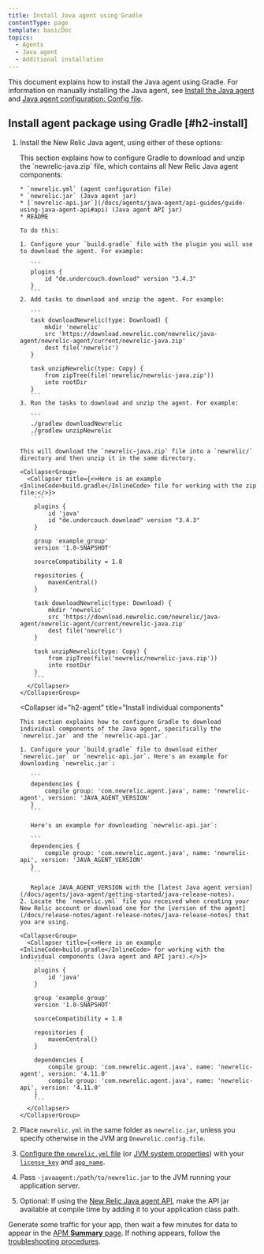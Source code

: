 ```yaml
---
title: Install Java agent using Gradle
contentType: page
template: basicDoc
topics:
  - Agents
  - Java agent
  - Additional installation
---
```


This document explains how to install the Java agent using Gradle. For information on manually installing the Java agent, see [Install the Java agent](/docs/agents/java-agent/installation/install-java-agent) and [Java agent configuration: Config file](/docs/agents/java-agent/configuration/java-agent-configuration-config-file).

## Install agent package using Gradle [#h2-install]

1. Install the New Relic Java agent, using either of these options:

   <CollapserGroup>
     <Collapser
       id="h2-zip"
       title="Install complete agent package"
     >
       This section explains how to configure Gradle to download and unzip the `newrelic-java.zip` file, which contains all New Relic Java agent components:

       * `newrelic.yml` (agent configuration file)
       * `newrelic.jar` (Java agent jar)
       * [`newrelic-api.jar`](/docs/agents/java-agent/api-guides/guide-using-java-agent-api#api) (Java agent API jar)
       * README

       To do this:

       1. Configure your `build.gradle` file with the plugin you will use to download the agent. For example:

          ```
          plugins {
              id "de.undercouch.download" version "3.4.3"
          }
          ```
       2. Add tasks to download and unzip the agent. For example:

          ```
          task downloadNewrelic(type: Download) {
              mkdir 'newrelic'
              src 'https://download.newrelic.com/newrelic/java-agent/newrelic-agent/current/newrelic-java.zip'
              dest file('newrelic')
          }

          task unzipNewrelic(type: Copy) {
              from zipTree(file('newrelic/newrelic-java.zip'))
              into rootDir
          }
          ```
       3. Run the tasks to download and unzip the agent. For example:

          ```
          ./gradlew downloadNewrelic
          ./gradlew unzipNewrelic
          ```

       This will download the `newrelic-java.zip` file into a `newrelic/` directory and then unzip it in the same directory.

       <CollapserGroup>
         <Collapser title={<>Here is an example <InlineCode>build.gradle</InlineCode> file for working with the zip file:</>}>
           ```
           plugins {
               id 'java'
               id "de.undercouch.download" version "3.4.3"
           }

           group 'example_group'
           version '1.0-SNAPSHOT'

           sourceCompatibility = 1.8

           repositories {
               mavenCentral()
           }

           task downloadNewrelic(type: Download) {
               mkdir 'newrelic'
               src 'https://download.newrelic.com/newrelic/java-agent/newrelic-agent/current/newrelic-java.zip'
               dest file('newrelic')
           }

           task unzipNewrelic(type: Copy) {
               from zipTree(file('newrelic/newrelic-java.zip'))
               into rootDir
           }
           ```
         </Collapser>
       </CollapserGroup>
     </Collapser>

     <Collapser
       id="h2-agent"
       title="Install individual components"
     >
       This section explains how to configure Gradle to download individual components of the Java agent, specifically the `newrelic.jar` and the `newrelic-api.jar`.

       1. Configure your `build.gradle` file to download either `newrelic.jar` or `newrelic-api.jar`. Here's an example for downloading `newrelic.jar`:

          ```
          dependencies {
              compile group: 'com.newrelic.agent.java', name: 'newrelic-agent', version: 'JAVA_AGENT_VERSION'
          }
          ```

          Here's an example for downloading `newrelic-api.jar`:

          ```
          dependencies {
              compile group: 'com.newrelic.agent.java', name: 'newrelic-api', version: 'JAVA_AGENT_VERSION'
          }
          ```

          Replace JAVA_AGENT_VERSION with the [latest Java agent version](/docs/agents/java-agent/getting-started/java-release-notes).
       2. Locate the `newrelic.yml` file you received when creating your New Relic account or download one for the [version of the agent](/docs/release-notes/agent-release-notes/java-release-notes) that you are using.

       <CollapserGroup>
         <Collapser title={<>Here is an example <InlineCode>build.gradle</InlineCode> for working with the individual components (Java agent and API jars).</>}>
           ```
           plugins {
               id 'java'
           }

           group 'example_group'
           version '1.0-SNAPSHOT'

           sourceCompatibility = 1.8

           repositories {
               mavenCentral()
           }

           dependencies {
               compile group: 'com.newrelic.agent.java', name: 'newrelic-agent', version: '4.11.0'
               compile group: 'com.newrelic.agent.java', name: 'newrelic-api', version: '4.11.0'
           }
           ```
         </Collapser>
       </CollapserGroup>
     </Collapser>
   </CollapserGroup>
2. Place `newrelic.yml` in the same folder as `newrelic.jar`, unless you specify otherwise in the JVM arg `Dnewrelic.config.file`.
3. [Configure the `newrelic.yml` file](/docs/agents/java-agent/configuration/java-agent-configuration-config-file) (or [JVM system properties](/docs/agents/java-agent/configuration/java-agent-configuration-config-file#General)) with your [`license_key`](/docs/accounts-partnerships/install-new-relic/account-setup/license-key) and [`app_name`](/docs/agents/java-agent/configuration/java-agent-configuration-config-file#cfg-app_name).
4. Pass `-javaagent:/path/to/newrelic.jar` to the JVM running your application server.
5. Optional: If using the [New Relic Java agent API](https://docs.newrelic.com/docs/agents/java-agent/custom-instrumentation/java-agent-api), make the API jar available at compile time by adding it to your application class path.

Generate some traffic for your app, then wait a few minutes for data to appear in the [APM **Summary** page](/docs/applications-menu/applications-overview). If nothing appears, follow the [troubleshooting procedures](/docs/agents/java-agent/troubleshooting/no-data-appears-java).
